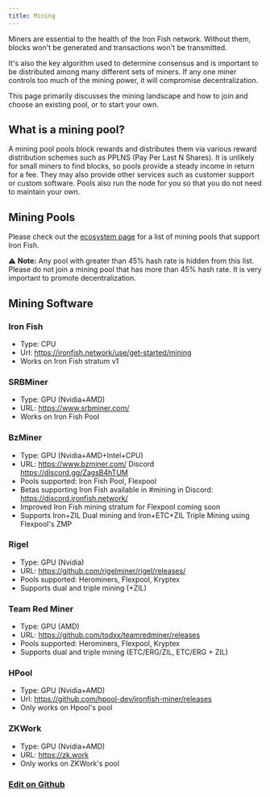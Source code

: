 ```yaml
---
title: Mining
---
```


Miners are essential to the health of the Iron Fish network. Without them, blocks won't be generated and transactions won't be transmitted.

It's also the key algorithm used to determine consensus and is important to be distributed among many different sets of miners. If any one miner controls too much of the mining power, it will compromise decentralization.

This page primarily discusses the mining landscape and how to join and choose an existing pool, or to start your own.

## What is a mining pool?

A mining pool pools block rewards and distributes them via various reward distribution schemes such as PPLNS (Pay Per Last N Shares). It is unlikely for small miners to find blocks, so pools provide a steady income in return for a fee. They may also provide other services such as customer support or custom software. Pools also run the node for you so that you do not need to maintain your own.

## Mining Pools

Please check out the [ecosystem page](/use/ecosystem?category=mining-pools) for a list of mining pools that support Iron Fish.

⚠️️ **Note:** Any pool with greater than 45% hash rate is hidden from this list. Please do not join a mining pool that has more than 45% hash rate. It is very important to promote decentralization.

## Mining Software

### Iron Fish
   - Type: CPU
   - Url: https://ironfish.network/use/get-started/mining
   - Works on Iron Fish stratum v1

### SRBMiner
   - Type: GPU (Nvidia+AMD)
   - URL: https://www.srbminer.com/
   - Works on Iron Fish Pool

### BzMiner
   - Type: GPU (Nvidia+AMD+Intel+CPU)
   - URL: https://www.bzminer.com/ Discord https://discord.gg/ZagsB4hTUM
   - Pools supported: Iron Fish Pool, Flexpool
   - Betas supporting Iron Fish available in #mining in Discord: https://discord.ironfish.network/
   - Improved Iron Fish mining stratum for Flexpool coming soon
   - Supports Iron+ZIL Dual mining and Iron+ETC+ZIL Triple Mining using Flexpool's ZMP

### Rigel
   - Type: GPU (Nvidia)
   - URL: https://github.com/rigelminer/rigel/releases/
   - Pools supported: Herominers, Flexpool, Kryptex
   - Supports dual and triple mining (+ZIL)

### Team Red Miner
   - Type: GPU (AMD)
   - URL: https://github.com/todxx/teamredminer/releases
   - Pools supported: Herominers, Flexpool, Kryptex
   - Supports dual and triple mining (ETC/ERG/ZIL, ETC/ERG + ZIL)

### HPool
   - Type: GPU (Nvidia+AMD)
   - Url: https://github.com/hpool-dev/ironfish-miner/releases
   - Only works on Hpool's pool

### ZKWork
   - Type: GPU (Nvidia+AMD)
   - URL: https://zk.work
   - Only works on ZKWork's pool

### [Edit on Github](https://github.com/iron-fish/website/edit/master/content/get-started/mining.mdx)
